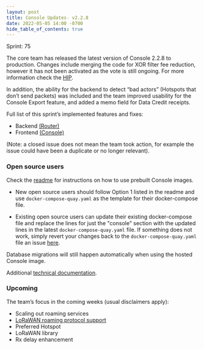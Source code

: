 ```yaml
---
layout: post
title: Console Updates- v2.2.8
date: 2022-05-05 14:00 -0700
hide_table_of_contents: true
---
```


Sprint: 75

The core team has released the latest version of Console 2.2.8 to production. Changes include
merging the code for XOR filter fee reduction, however it has not been activated as the vote is
still ongoing. For more information check the
[HIP](https://github.com/helium/HIP/blob/main/0059-reduce-xor-filter-fees.md).

<!--truncate-->

In addition, the ability for the backend to detect “bad actors” (Hotspots that don’t send packets)
was included and the team improved usability for the Console Export feature, and added a memo field
for Data Credit receipts.

Full list of this sprint’s implemented features and fixes:

- Backend [(Router)](https://github.com/helium/router/milestone/13?closed=1)
- Frontend [(Console)](https://github.com/helium/console/milestone/13?closed=1)

(Note: a closed issue does not mean the team took action, for example the issue could have been a
duplicate or no longer relevant).

### Open source users

Check the [readme](https://github.com/helium/console) for instructions on how to use prebuilt
Console images.

- New open source users should follow Option 1 listed in the readme and use
  `docker-compose-quay.yaml` as the template for their docker-compose file.

- Existing open source users can update their existing docker-compose file and replace the lines for
  just the "console" section with the updated lines in the latest `docker-compose-quay.yaml` file.
  If something does not work, simply revert your changes back to the `docker-compose-quay.yaml` file
  an issue [here](https://github.com/helium/console/issues).

Database migrations will still happen automatically when using the hosted Console image.

Additional
[technical documentation](https://docs.helium.com/use-the-network/run-a-network-server/run-console/#console-setup).

### Upcoming

The team’s focus in the coming weeks (usual disclaimers apply):

- Scaling out roaming services
- [LoRaWAN roaming protocol support](https://lora-alliance.org/wp-content/uploads/2022/01/TR010-1.0.0-LoRaWAN-Roaming-Hub.pdf)
- Preferred Hotspot
- LoRaWAN library
- Rx delay enhancement
